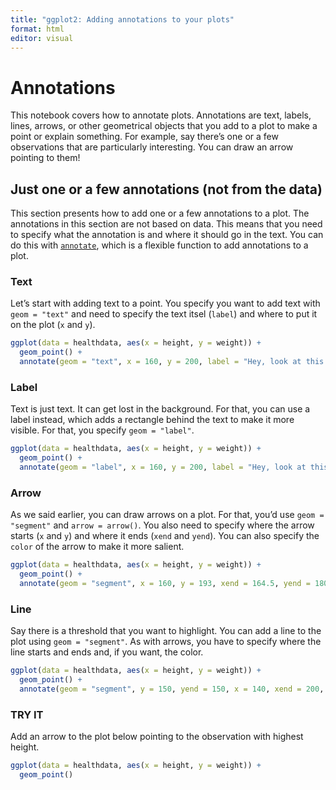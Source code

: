 ```yaml
---
title: "ggplot2: Adding annotations to your plots"
format: html
editor: visual
---
```


# Annotations

This notebook covers how to annotate plots. Annotations are text, labels, lines, arrows, or other geometrical objects that you add to a plot to make a point or explain something. For example, say there's one or a few observations that are particularly interesting. You can draw an arrow pointing to them!

## Just one or a few annotations (not from the data)

This section presents how to add one or a few annotations to a plot. The annotations in this section are not based on data. This means that you need to specify what the annotation is and where it should go in the text. You can do this with [`annotate`](https://ggplot2.tidyverse.org/reference/annotate.html), which is a flexible function to add annotations to a plot.

### Text

Let's start with adding text to a point. You specify you want to add text with `geom = "text"` and need to specify the text itsel (`label`) and where to put it on the plot (`x` and `y`).

```r
ggplot(data = healthdata, aes(x = height, y = weight)) +
  geom_point() +
  annotate(geom = "text", x = 160, y = 200, label = "Hey, look at this cool observation!")
```

### Label

Text is just text. It can get lost in the background. For that, you can use a label instead, which adds a rectangle behind the text to make it more visible. For that, you specify `geom = "label"`.

```r
ggplot(data = healthdata, aes(x = height, y = weight)) +
  geom_point() +
  annotate(geom = "label", x = 160, y = 200, label = "Hey, look at this cool observation!")
```

### Arrow

As we said earlier, you can draw arrows on a plot. For that, you'd use `geom = "segment"` and `arrow = arrow()`. You also need to specify where the arrow starts (`x` and `y`) and where it ends (`xend` and `yend`). You can also specify the `color` of the arrow to make it more salient.

```r
ggplot(data = healthdata, aes(x = height, y = weight)) +
  geom_point() +
  annotate(geom = "segment", x = 160, y = 193, xend = 164.5, yend = 180, color = "red", arrow = arrow())
```

### Line

Say there is a threshold that you want to highlight. You can add a line to the plot using `geom = "segment"`. As with arrows, you have to specify where the line starts and ends and, if you want, the color.

```r
ggplot(data = healthdata, aes(x = height, y = weight)) +
  geom_point() +
  annotate(geom = "segment", y = 150, yend = 150, x = 140, xend = 200, color = "blue")
```

### TRY IT

Add an arrow to the plot below pointing to the observation with highest height.

```r
ggplot(data = healthdata, aes(x = height, y = weight)) +
  geom_point()
```
